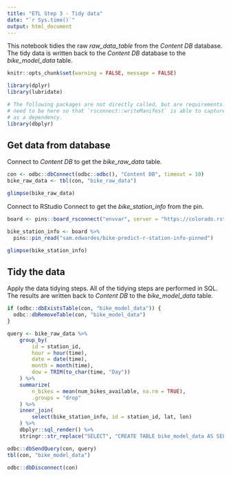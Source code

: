 ```yaml
---
title: "ETL Step 3 - Tidy data"
date: "`r Sys.time()`"
output: html_document
---
```


This notebook tidies the raw *raw_data_table* from the *Content DB* database. The tidy data is written back to the *Content DB* database to the *bike_model_data* table.

```r
knitr::opts_chunk$set(warning = FALSE, message = FALSE) 

library(dplyr)
library(lubridate)

# The following packages are not directly called, but are requirements. They
# need to be here so that `rsconnect::writeManifest` is able to capture them
# as a dependency.
library(dbplyr)
```

## Get data from database

Connect to *Content DB* to get the *bike_raw_data* table.

```r
con <- odbc::dbConnect(odbc::odbc(), "Content DB", timeout = 10)
bike_raw_data <- tbl(con, "bike_raw_data")

glimpse(bike_raw_data)
```

Connect to RStudio Connect to get the *bike_station_info* from the pin.

```r
board <- pins::board_rsconnect("envvar", server = "https://colorado.rstudio.com/rsc")

bike_station_info <- board %>%
  pins::pin_read("sam.edwardes/bike-predict-r-station-info-pinned")

glimpse(bike_station_info)
```


## Tidy the data

Apply the data tidying steps. All of the tidying steps are performed in SQL. The results are written back to *Content DB* to the *bike_model_data* table.

```r
if (odbc::dbExistsTable(con, "bike_model_data")) {
  odbc::dbRemoveTable(con, "bike_model_data")
}

query <- bike_raw_data %>% 
    group_by(
        id = station_id, 
        hour = hour(time), 
        date = date(time), 
        month = month(time), 
        dow = TRIM(to_char(time, "Day"))
    ) %>%
    summarize(
        n_bikes = mean(num_bikes_available, na.rm = TRUE),
        .groups = "drop"
    ) %>%
    inner_join(
        select(bike_station_info, id = station_id, lat, lon)
    ) %>%
    dbplyr::sql_render() %>%
    stringr::str_replace("SELECT", "CREATE TABLE bike_model_data AS SELECT")

odbc::dbSendQuery(con, query)
tbl(con, "bike_model_data")
```

```r
odbc::dbDisconnect(con)
```
